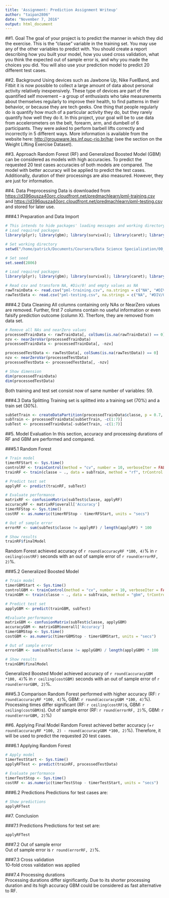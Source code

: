```yaml
---
title: 'Assignment: Prediction Assignment Writeup'
author: "taipan2806"
date: "November 7, 2016"
output: html_document
---
```


##1. Goal
The goal of your project is to predict the manner in which they did the exercise. This is the "classe" variable in the training set. You may use any of the other variables to predict with. You should create a report describing how you built your model, how you used cross validation, what you think the expected out of sample error is, and why you made the choices you did. You will also use your prediction model to predict 20 different test cases.  

##2. Background
Using devices such as Jawbone Up, Nike FuelBand, and Fitbit it is now possible to collect a large amount of data about personal activity relatively inexpensively. These type of devices are part of the quantified self movement – a group of enthusiasts who take measurements about themselves regularly to improve their health, to find patterns in their behavior, or because they are tech geeks. One thing that people regularly do is quantify how much of a particular activity they do, but they rarely quantify how well they do it. In this project, your goal will be to use data from accelerometers on the belt, forearm, arm, and dumbell of 6 participants. They were asked to perform barbell lifts correctly and incorrectly in 5 different ways. More information is available from the website here: <http://groupware.les.inf.puc-rio.br/har> (see the section on the Weight Lifting Exercise Dataset).  

##3. Approach
Random Forest (RF) and Generalized Boosted Model (GBM) can be considered as models with high accuracies. To predict the requested 20 test cases accuracies of both models are compared. The model with better accuracy will be applied to predict the test cases. Additionally, duration of their processings are also measured. However, they are just for information.  

##4. Data Preprocessing
Data is downloaded from <https://d396qusza40orc.cloudfront.net/predmachlearn/pml-training.csv> and <https://d396qusza40orc.cloudfront.net/predmachlearn/pml-testing.csv> and stored for later use.

###4.1 Preparation and Data Import
```r
# This intends to hide packages' loading messages and working directory.
# Load required packages
library(plyr); library(gbm); library(survival); library(caret); library(randomForest);

# Set working directory
setwd("/home/patrick/Documents/Coursera/Data Science Specialization/00_WorkingDirectory/")
```
```r
# Set seed
set.seed(2806)

# Load required packages
library(plyr); library(gbm); library(survival); library(caret); library(randomForest);

# Read csv and transform NA, #Div/0! and empty values as NA
rawTrainData <- read.csv("pml-training.csv", na.strings = c("NA", "#DIV/0!", ""))
rawTestData <- read.csv("pml-testing.csv", na.strings = c("NA", "#DIV/0!", ""))

```
###4.2 Data Cleaning
All columns containing only NAs or NearZero values are removed. Further, first 7 columns contain no useful information or even falsify prediction outcome (column X). Therfore, they are removed from data set.    

```r
# Remove all NAs and nearZero values
processedTrainData <- rawTrainData[, colSums(is.na(rawTrainData)) == 0]
nzv <- nearZeroVar(processedTrainData)
processedTrainData <- processedTrainData[, -nzv]

processedTestData <- rawTestData[, colSums(is.na(rawTestData)) == 0]
nzv <- nearZeroVar(processedTestData)
processedTestData <- processedTestData[, -nzv]

# Show dimension
dim(processedTrainData)
dim(processedTestData)
```  
Both training and test set consist now of same number of variables: 59.

###4.3 Data Splitting
Training set is splitted into a training set (70%) and a train set (30%).

```r
subSetTrain <- createDataPartition(processedTrainData$classe, p = 0.7, list = FALSE)
subTrain <- processedTrainData[subSetTrain, -c(1:7)]
subTest <- processedTrainData[-subSetTrain, -c(1:7)] 
```  
##5. Model Evaluation
In this section, accuracy and processing durations of RF and GBM are performed and compared. 

###5.1 Random Forest  
```r
# Train model
timerRFStart <- Sys.time()
controlRF <- trainControl(method = "cv", number = 10, verboseIter = FALSE, allowParallel = TRUE)
trainRF <- train(classe ~ ., data = subTrain, method = "rf", trControl = controlRF)

# Predict test set
applyRF <- predict(trainRF, subTest)

# Evaluate performance
matrixRF <- confusionMatrix(subTest$classe, applyRF)
accuracyRF <- matrixRF$overall['Accuracy']
timerRFStop <- Sys.time()
costRF <- as.numeric(timerRFStop - timerRFStart, units = "secs")

# Out of sample error
errorRF <- sum(subTest$classe != applyRF) / length(applyRF) * 100

# Show results
trainRF$finalModel

```  
Random Forest achieved accuracy of `r round(accuracyRF *100, 4)`% in `r ceiling(costRF)` seconds with an out of sample error of `r round(errorRF, 2)`%.     

###5.2 Generalized Boosted Model
```r
# Train model
timerGBMStart <- Sys.time()
controlGBM <- trainControl(method = "cv", number = 10, verboseIter = FALSE, allowParallel = TRUE)
trainGBM <- train(classe ~ ., data = subTrain, method = "gbm", trControl = controlGBM, verbose = FALSE)

# Predict test set
applyGBM <- predict(trainGBM, subTest)

#Evaluate performance
matrixGBM <- confusionMatrix(subTest$classe, applyGBM)
accuracyGBM <- matrixGBM$overall['Accuracy']
timerGBMStop <- Sys.time()
costGBM <- as.numeric(timerGBMStop - timerGBMStart, units = "secs")

# Out of sample error
errorGBM <- sum(subTest$classe != applyGBM) / length(applyGBM) * 100

# Show results
trainGBM$finalModel
```  
Generalized Boosted Model achieved accuracy of `r round(accuracyGBM *100, 4)`% in `r ceiling(costGBM)` seconds with an out of sample error of `r round(errorGBM, 2)`%.       

###5.3 Comparison
Random Forest performed with higher accuracy (RF: `r round(accuracyRF *100, 4)`%, GBM: `r round(accuracyGBM *100, 4)`%). Processing times differ significant (RF: `r ceiling(costRF)`s, GBM: `r ceiling(costGBM)`s).
Out of sample error (RF: `r round(errorRF, 2)`%, GBM: `r round(errorGBM, 2)`%)

##6. Applying Final Model
Random Forest achieved better accuracy (+`r round(accuracyRF *100, 2) - round(accuracyGBM *100, 2)`%). Therefore, it will be used to predict the requested 20 test cases.  

###6.1 Applying Random Forest  
```r
# Apply model
timerTestStart <- Sys.time()
applyRFTest <- predict(trainRF, processedTestData)

# Evaluate performance
timerTestStop <- Sys.time()
costRF <- as.numeric(timerTestStop - timerTestStart, units = "secs")
```  
###6.2 Predictions
Predictions for test cases are:  
```r
# Show predictions
applyRFTest
```
##7. Conclusion

###7.1 Predictions
Predictions for test set are:  
```r
applyRFTest
```  
###7.2 Out of sample error  
Out of sample error is `r round(errorRF, 2)`%.  

###7.3 Cross validation  
10-fold cross validation was applied  

###7.4 Processing durations  
Processing durations differ significantly. Due to its shorter processing duration and its high accuracy GBM could be considered as fast alternative to RF.    
